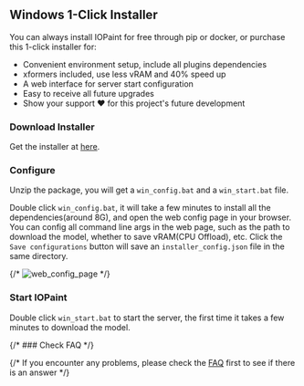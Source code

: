 
## Windows 1-Click Installer

You can always install IOPaint for free through pip or docker, or purchase this 1-click installer for:

- Convenient environment setup, include all plugins dependencies
- xformers included, use less vRAM and 40% speed up
- A web interface for server start configuration
- Easy to receive all future upgrades
- Show your support ❤️ for this project's future development

<div className="steps-container">

### Download Installer

Get the installer at [here](https://panicbyte.lemonsqueezy.com/checkout/buy/add85395-546d-481e-a8c4-777a0da999bb).

### Configure

Unzip the package, you will get a `win_config.bat` and a `win_start.bat` file.

Double click `win_config.bat`, it will take a few minutes to install all the dependencies(around 8G), and open the web config page in your browser.
You can config all command line args in the web page, such as the path to download the model, whether to save vRAM(CPU Offload), etc.
Click the `Save configurations` button will save an `installer_config.json` file in the same directory.

{/* ![web_config_page](../../public/web_config_page.png) */}

### Start IOPaint

Double click `win_start.bat` to start the server, the first time it takes a few minutes to download the model.

{/* ### Check FAQ */}

{/* If you encounter any problems, please check the [FAQ](../frequently_asked_questions) first to see if there is an answer */}

</div>

